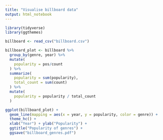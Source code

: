 ```yaml
---
title: "Visualise billboard data"
output: html_notebook
---
```

 

```r
library(tidyverse)
library(ggthemes)
```

```r
billboard <- read_csv("billboard.csv")
```

```r
billboard_plot <- billboard %>%
  group_by(genre, year) %>%
  mutate(
    popularity = pos/count
  ) %>%
  summarize(
    popularity = sum(popularity),
    total_count = sum(count)
  ) %>%
  mutate(
    popularity = popularity / total_count
  )
```

```r
ggplot(billboard_plot) +
  geom_line(mapping = aes(x = year, y = popularity, color = genre)) +
  theme_hc() +
  xlab("Year") + ylab("Popularity") + 
  ggtitle("Popularity of genres") +
  ggsave("billboard_genres.pdf")
  
```

